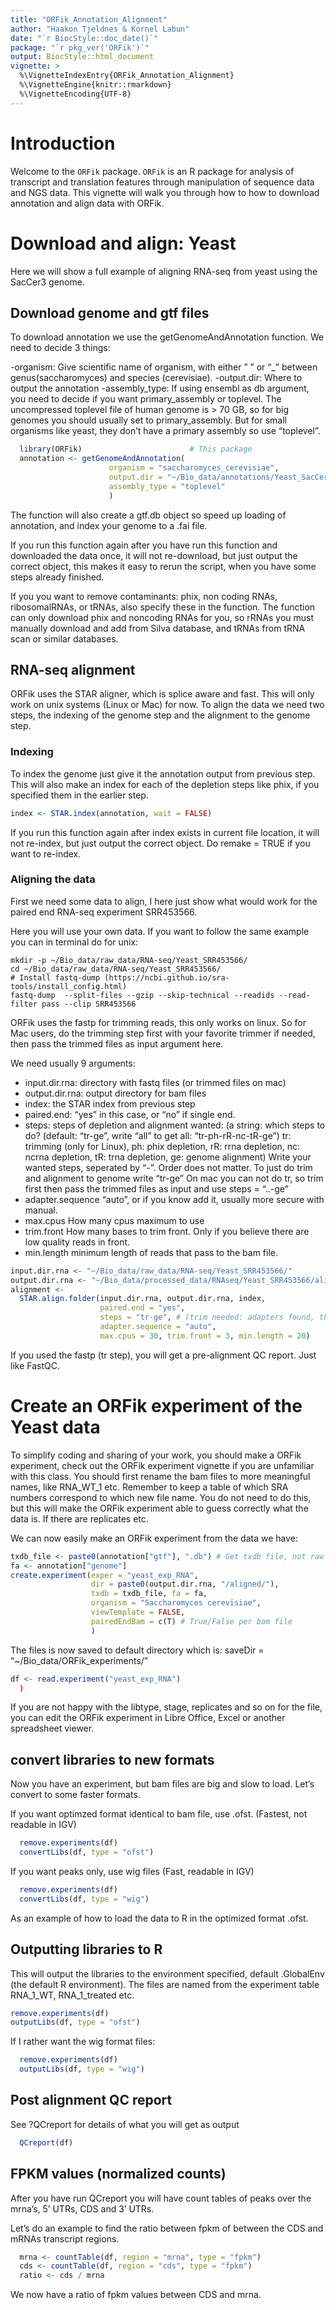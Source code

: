 ```yaml
---
title: "ORFik_Annotation_Alignment"
author: "Haakon Tjeldnes & Kornel Labun"
date: "`r BiocStyle::doc_date()`"
package: "`r pkg_ver('ORFik')`"
output: BiocStyle::html_document
vignette: >
  %\VignetteIndexEntry{ORFik_Annotation_Alignment}
  %\VignetteEngine{knitr::rmarkdown}
  %\VignetteEncoding{UTF-8}
---
```


# Introduction

Welcome to the `ORFik` package. 
`ORFik` is an R package for analysis of transcript and translation features through manipulation of sequence data and NGS data.
This vignette will walk you through how to how to download annotation and align data with ORFik.

# Download and align: Yeast
Here we will show a full example of aligning RNA-seq from yeast using the SacCer3 genome.

## Download genome and gtf files
To download annotation we use the getGenomeAndAnnotation function.
We need to decide 3 things:

-organism: Give scientific name of organism, with either " " or "_" between
genus(saccharomyces) and species (cerevisiae).
-output.dir: Where to output the annotation
-assembly_type: If using ensembl as db argument, you need to decide if you want primary_assembly or toplevel. The uncompressed toplevel file of human genome is > 70 GB, so for big genomes you should usually set to primary_assembly. But for small organisms like yeast, they don't have a primary assembly so use "toplevel".

```r
  library(ORFik)                        # This package
  annotation <- getGenomeAndAnnotation(
                      organism = "saccharomyces_cerevisiae", 
                      output.dir = "~/Bio_data/annotations/Yeast_SacCer3/",
                      assembly_type = "toplevel"
                      )
```
The function will also create a gtf.db object so speed up loading of annotation, and index your genome to a .fai file. 

If you run this function again after you have run this function and downloaded the data once, it will not re-download, but just output the correct object, this makes it easy to rerun the script, when you have some steps already finished.

If you you want to remove contaminants: phix, non coding RNAs, ribosomalRNAs, or tRNAs, also specify these in the function. The function can only download phix and
noncoding RNAs for you, so rRNAs you must manually download and add from Silva database, and tRNAs from tRNA scan or similar databases. 

## RNA-seq alignment
ORFik uses the STAR aligner, which is splice aware and fast. This will only work on unix systems (Linux or Mac) for now.
To align the data we need two steps, the indexing of the genome step and the 
alignment to the genome step.

### Indexing
To index the genome just give it the annotation output from previous step. This will also make an index for each of the depletion steps like phix, if you specified them in the earlier step.
```r
index <- STAR.index(annotation, wait = FALSE)
```
If you run this function again after index exists in current file location, it will not re-index, but just output the correct object. Do remake = TRUE if you want to re-index.

### Aligning the data
First we need some data to align, I here just show what would work for the paired end RNA-seq experiment SRR453566.

Here you will use your own data. If you want to follow the same example you can in terminal do for unix:
```{}
mkdir -p ~/Bio_data/raw_data/RNA-seq/Yeast_SRR453566/
cd ~/Bio_data/raw_data/RNA-seq/Yeast_SRR453566/
# Install fastq-dump (https://ncbi.github.io/sra-tools/install_config.html)
fastq-dump  --split-files --gzip --skip-technical --readids --read-filter pass --clip SRR453566 
```

ORFik uses the fastp for trimming reads, this only works on linux. So for Mac users, do the trimming step first with your favorite trimmer if needed, then pass the trimmed files as input argument here. 

We need usually 9 arguments:

- input.dir.rna: directory with fastq files (or trimmed files on mac)
- output.dir.rna: output directory for bam files
- index: the STAR index from previous step
- paired.end: "yes" in this case, or "no" if single end.
- steps: steps of depletion and alignment wanted:
		(a string: which steps to do? (default: "tr-ge", write "all" to get all: "tr-ph-rR-nc-tR-ge")
			 tr: trimming (only for Linux), ph: phix depletion, rR: rrna depletion,
			 nc: ncrna depletion, tR: trna depletion, ge: genome alignment)
		Write your wanted steps, seperated by "-". Order does not matter.
		To just do trim and alignment to genome write "tr-ge"
		On mac you can not do tr, so trim first then pass the trimmed files as input and use steps = "..-ge"
- adapter.sequence "auto", or if you know add it, usually more secure with manual. 
- max.cpus How many cpus maximum to use
- trim.front How many bases to trim front. Only if you believe there are low quality reads in front.
- min.length minimum length of reads that pass to the bam file. 

```r
input.dir.rna <- "~/Bio_data/raw_data/RNA-seq/Yeast_SRR453566/"
output.dir.rna <- "~/Bio_data/processed_data/RNAseq/Yeast_SRR453566/aligned_sacCer3/"
alignment <- 
  STAR.align.folder(input.dir.rna, output.dir.rna, index,
                    paired.end = "yes",
                    steps = "tr-ge", # (trim needed: adapters found, then genome)
                    adapter.sequence = "auto",
                    max.cpus = 30, trim.front = 3, min.length = 20)
```
If you used the fastp (tr step), you will get a pre-alignment QC report. Just like FastQC.

# Create an ORFik experiment of the Yeast data
To simplify coding and sharing of your work, you should make a ORFik experiment, check out the ORFik experiment vignette if you are unfamiliar with this class.
You should first rename the bam files to more meaningful names, like RNA_WT_1 etc. Remember to keep a table of which SRA numbers correspond to which new file name. You do not need to do this, but this will make the ORFik experiment able to guess correctly what the data is. If there are replicates etc. 

We can now easily make an ORFik experiment from the data we have:

```r
txdb_file <- paste0(annotation["gtf"], ".db") # Get txdb file, not raw gtf
fa <- annotation["genome"]
create.experiment(exper = "yeast_exp_RNA",
                  dir = paste0(output.dir.rna, "/aligned/"),
                  txdb = txdb_file, fa = fa, 
                  organism = "Saccharomyces cerevisiae",
                  viewTemplate = FALSE, 
                  pairedEndBam = c(T) # True/False per bam file
                  )
```

The files is now saved to default directory which is: saveDir = "~/Bio_data/ORFik_experiments/"

```r
df <- read.experiment("yeast_exp_RNA")
  )
```
If you are not happy with the libtype, stage, replicates and so on for the file, you can edit the ORFik experiment in Libre Office, Excel or another spreadsheet viewer. 

## convert libraries to new formats
Now you have an experiment, but bam files are big and slow to load. Let's convert to some faster formats.

If you want optimzed format identical to bam file, use .ofst. (Fastest, not readable in IGV)
```r
  remove.experiments(df)
  convertLibs(df, type = "ofst")
```
If you want peaks only, use wig files (Fast, readable in IGV)
```r
  remove.experiments(df)
  convertLibs(df, type = "wig")
```

As an example of how to load the data to R in the optimized format .ofst.

## Outputting libraries to R
This will output the libraries to the environment specified, default .GlobalEnv (the default R environment). The files are named from the experiment table RNA_1_WT, RNA_1_treated etc. 

```r
remove.experiments(df)
outputLibs(df, type = "ofst")
```
If I rather want the wig format files:
```r
  remove.experiments(df)
  outputLibs(df, type = "wig")
```

## Post alignment QC report
See ?QCreport for details of what you will get as output
```r
  QCreport(df)
```

## FPKM values (normalized counts)
After you have run QCreport you will have count tables of peaks over the mrna's, 5' UTRs, CDS and 3' UTRs.

Let's do an example to find the ratio between fpkm of between the CDS and mRNAs transcript regions.

```r
  mrna <- countTable(df, region = "mrna", type = "fpkm")
  cds <- countTable(df, region = "cds", type = "fpkm")
  ratio <- cds / mrna
```
We now have a ratio of fpkm values between CDS and mrna.
